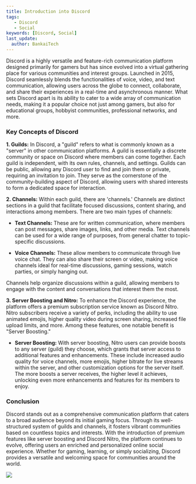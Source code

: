---
title: Introduction into Discord
tags:
   - Discord
   - Social
keywords: [Discord, Social]
last_update:
  author: BankaiTech
---

Discord is a highly versatile and feature-rich communication platform designed primarily for gamers but has since evolved into a virtual gathering place for various communities and interest groups. Launched in 2015, Discord seamlessly blends the functionalities of voice, video, and text communication, allowing users across the globe to connect, collaborate, and share their experiences in a real-time and asynchronous manner. What sets Discord apart is its ability to cater to a wide array of communication needs, making it a popular choice not just among gamers, but also for educational groups, hobbyist communities, professional networks, and more.

### **Key Concepts of Discord**

**1. Guilds:** 
In Discord, a "guild" refers to what is commonly known as a "server" in other communication platforms. A guild is essentially a discrete community or space on Discord where members can come together. Each guild is independent, with its own rules, channels, and settings. Guilds can be public, allowing any Discord user to find and join them or private, requiring an invitation to join. They serve as the cornerstone of the community-building aspect of Discord, allowing users with shared interests to form a dedicated space for interaction.

**2. Channels:**
Within each guild, there are 'channels.' Channels are distinct sections in a guild that facilitate focused discussions, content sharing, and interactions among members. There are two main types of channels:

- **Text Channels:** These are for written communication, where members can post messages, share images, links, and other media. Text channels can be used for a wide range of purposes, from general chatter to topic-specific discussions.
  
- **Voice Channels:** These allow members to communicate through live voice chat. They can also share their screen or video, making voice channels ideal for real-time discussions, gaming sessions, watch parties, or simply hanging out.

Channels help organize discussions within a guild, allowing members to engage with the content and conversations that interest them the most.

**3. Server Boosting and Nitro:**
To enhance the Discord experience, the platform offers a premium subscription service known as Discord Nitro. Nitro subscribers receive a variety of perks, including the ability to use animated emojis, higher quality video during screen sharing, increased file upload limits, and more. Among these features, one notable benefit is "Server Boosting."

- **Server Boosting:** With server boosting, Nitro users can provide boosts to any server (guild) they choose, which grants that server access to additional features and enhancements. These include increased audio quality for voice channels, more emojis, higher bitrate for live streams within the server, and other customization options for the server itself. The more boosts a server receives, the higher level it achieves, unlocking even more enhancements and features for its members to enjoy.

### **Conclusion**

Discord stands out as a comprehensive communication platform that caters to a broad audience beyond its initial gaming focus. Through its well-structured system of guilds and channels, it fosters vibrant communities based on countless topics and interests. With the introduction of premium features like server boosting and Discord Nitro, the platform continues to evolve, offering users an enriched and personalized online social experience. Whether for gaming, learning, or simply socializing, Discord provides a versatile and welcoming space for communities around the world.

<a href="https://www.buymeacoffee.com/BankaiTech"><img src="https://img.buymeacoffee.com/button-api/?text=Buy me a beer&emoji=🍺&slug=BankaiTech&button_colour=FFDD00&font_colour=000000&font_family=Cookie&outline_colour=000000&coffee_colour=ffffff" /></a>
